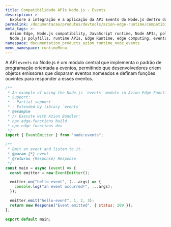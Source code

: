 ```yaml
---
title: Compatibilidade APIs Node.js - Events
description: >-
  Explore a integração e a aplicação da API Events do Node.js dentro do Azion Edge Runtime. O módulo Events é uma parte fundamental do Node.js, fornecendo a base para o tratamento de eventos assíncronos através da implementação da classe EventEmitter.
permalink: /documentacao/produtos/devtools/azion-edge-runtime/compatibilidade/node/events/
meta_tags: >-
  Azion Edge, Node.js compatibility, JavaScript runtime, Node APIs, polyfills,
  Node.js polyfills, runtime APIs, Edge Runtime, edge computing, events
namespace: documentation_products_azion_runtime_node_events
menu_namespace: runtimeMenu
---
```


A API `events` no Node.js é um módulo central que implementa o padrão de programação orientada a eventos, permitindo que desenvolvedores criem objetos emissores que disparam eventos nomeados e definam funções ouvintes para responder a esses eventos. 

```javascript
/**
 * An example of using the Node.js `events` module in Azion Edge Functions.
 * Support:
 * - Partial support
 * - Extended by library `events`
 * @example
 * // Execute with Azion Bundler:
 * npx edge-functions build
 * npx edge-functions dev
 */
import { EventEmitter } from "node:events";

/**
 * Emit an event and listen to it.
 * @param {*} event
 * @returns {Response} Response
 */
const main = async (event) => {
  const emitter = new EventEmitter();

  emitter.on("hello-event", (...args) => {
    console.log("an event occurred!", ...args);
  });

  emitter.emit("hello-event", 1, 2, 3);
  return new Response("Event emitted", { status: 200 });
};

export default main;
```